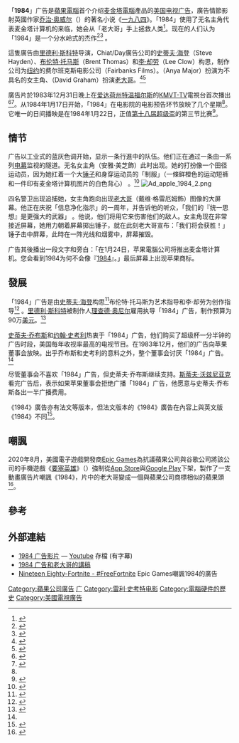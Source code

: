 {{noteTA
|1=zh-hans:乔布斯;zh-hk:喬布斯;zh-tw:賈伯斯;
|2=zh-hans:斯库利; zh-hant:史考力;
|3=zh-hans:史蒂夫; zh-hant:史提夫;
|4=zh-hans:计算机; zh-hant:電腦;
|5=zh-hans:里德利·斯科特;zh-hant:雷利·史考特;zh-hk:列尼·史葛;
|6=zh-cn:雷德利; zh-tw:雷利; zh-hk:列尼;
|7=zh-hans:斯科特; zh-tw:史考特; zh-hk:史葛;
|8=zh-cn:堡垒之夜;zh-tw:要塞英雄;
}}
{{Infobox Film
| name           = 「1984」
| image          = Ad apple 1984.jpg
| image_size     = 250pxB 
| director       = [[雷利·史考特|雷利·史考特]]
| producer       = 纽约费尔班克斯电影公司
| writer         = [[史蒂夫·海登|史蒂夫·海登]]、[[布伦特·托马斯|布伦特·托马斯]]和[[李·却劳|李·却劳]]
| narrator       = 
| starring       = {{link-en|安雅·美芝|Anya Major}}<br />{{link-en|戴维·格雷厄姆 (演员)|David Graham (actor)|戴维·格雷厄姆}}
| music          = 
| cinematography = 
| editing        = 
| distributor    = [[苹果電腦|苹果電腦]]
| released       = 1983年12月31日 和 1984年1月22日
| runtime        = 60秒
| country        = {{美國}}
| language       = [[英語|英語]]
| budget         = 900,000 美元
| gross          = 
| preceded_by    = 
| followed_by    = 
| website        = 
| amg_id         = 
| imdb_id        = 
}}
「'''1984'''」广告是[[蘋果電腦|蘋果電腦]]首个介绍[[麦金塔電腦|麦金塔電腦]]產品的[[美国|美国]][[电视广告|电视广告]]，廣告情節影射英國作家[[乔治·奥威尔|乔治·奥威尔]]（{{lang|en|George Orwell}}）的著名小说《[[一九八四|一九八四]]》。「1984」使用了无名主角代表麦金塔计算机的来临，她会从「老大哥」手上拯救人类<ref name=cellini>{{cite web
 |url         = http://findarticles.com/p/articles/mi_hb197/is_200401/ai_n5556112
 |title       = The Story Behind Apple's '1984' TV commercial: Big Brother at 20
 |accessdate  = 2008-05-09
 |author      = 
 |last        = Cellini
 |first       = Adelia
 |authorlink  = 
 |coauthors   = 
 |date        = 2004-01
 |work        = [[MacWorld|MacWorld]] 21.1, page 18
 |publisher   = 
 |archiveurl  = https://web.archive.org/web/20080626112220/http://findarticles.com/p/articles/mi_hb197/is_200401/ai_n5556112
 |archivedate = 2008-06-26
 |dead-url    = no
}}</ref>。现在的人们认为「1984」是一个分水岭式的杰作<ref>{{Cite web |url=http://www.usatoday.com/tech/columnist/kevinmaney/2004-01-28-maney_x.htm |title=Apple's '1984' Super Bowl commercial still stands as watershed event |accessdate=2009-08-14 |archive-date=2012-04-23 |archive-url=https://web.archive.org/web/20120423195612/http://www.usatoday.com/tech/columnist/kevinmaney/2004-01-28-maney_x.htm |dead-url=no }}</ref><ref name=masterpiece>{{cite web 
|url=http://edition.cnn.com/2006/SHOWBIZ/02/02/eye.ent.commercials/ 
|title=Why 2006 isn't like '1984' 
|accessdate=2008-05-10 
|author= 
|last=Leopold 
|first=Todd 
|authorlink= 
|coauthors= 
|date=2006-02-03
|work= 
|publisher=[[CNN|CNN]] 
|archive-date=2014-04-05 
|archive-url=https://web.archive.org/web/20140405133016/http://edition.cnn.com/2006/SHOWBIZ/02/02/eye.ent.commercials/ 
|dead-url=no 
}}</ref> 。

這隻廣告由[[里德利·斯科特|里德利·斯科特]]导演，Chiat/Day廣告公司的[[史蒂夫·海登|史蒂夫·海登]]（Steve Hayden）、[[布伦特·托马斯|布伦特·托马斯]]（Brent Thomas）和[[李·却劳|李·却劳]]（Lee Clow）构思，制作公司为[[纽约|纽约]]的费尔班克斯电影公司（Fairbanks Films）。{{link-en|安雅·美芝|Anya Major}}（Anya Major）扮演为不具名的女主角、{{link-en|戴维·格雷厄姆 (演员)|David Graham (actor)|戴维·格雷厄姆}}（David Graham）扮演[[老大哥_(一九八四)|老大哥]]。<ref>{{Cite web |url=http://www.imdb.com/name/nm0333986/otherworks |title=David Graham |accessdate=2009-08-14 |archive-date=2016-03-07 |archive-url=https://web.archive.org/web/20160307043947/http://www.imdb.com/name/nm0333986/otherworks |dead-url=no }}</ref><ref>{{Cite web |url=http://answers.google.com/answers/threadview?id=741952#a |title=Google Answers article #741952 |accessdate=2009-08-14 |archive-date=2009-01-30 |archive-url=https://web.archive.org/web/20090130191751/http://answers.google.com/answers/threadview?id=741952#a |dead-url=no }}</ref>

廣告片於1983年12月31日晚上在[[爱达荷州|爱达荷州]][[特温福尔斯|特温福尔斯]]的[[KMVT-TV|KMVT-TV]]電視台首次播出<ref name=legend>{{cite web
 |url          = http://www.curtsmedia.com/cine/1984.html
 |title        = 1984 Apple Commercial: The making of a legend
 |accessdate   = 2008-07-07
 |author       = 
 |last         = 
 |first        = 
 |authorlink   = 
 |coauthors    = 
 |date         = 
 |work         = 
 |publisher    = ''The Mac Bathroom Reader''
 |archive-url  = https://web.archive.org/web/20070329042247/http://www.curtsmedia.com/cine/1984.html
 |archive-date = 2007-03-29
 |dead-url     = yes
}}</ref><ref>{{cite book
| last = Pogue
| first = David
| coauthors = Joseph Schorr
| title = Macworld Macintosh SECRETS
| url = https://archive.org/details/mac_MacWorld_Macintosh_Secrets_1993
| publisher = IDG Books Worldwide, Inc.
| location = San Mateo
| date = 1993
| pages = [https://archive.org/details/mac_MacWorld_Macintosh_Secrets_1993/page/n281 251]
| isbn = 1-56884-025-X }}</ref>。从1984年1月17日开始，「1984」在电影院的电影预告环节放映了几个星期<ref name=legend/>。它唯一的日间播映是在1984年1月22日，正值[[第十八届超级碗|第十八届]][[超级盃|超级盃]]的第三节比赛<ref>{{Cite web |url=http://www.duke.edu/~tlove/mac.htm |title=Apple's 1984: The Introduction of the Macintosh in the Cultural History of Personal Computers |accessdate=2009-08-14 |archive-date=1999-10-05 |archive-url=https://web.archive.org/web/19991005015117/http://www.duke.edu/~tlove/mac.htm |dead-url=no }}</ref>。

== 情节 ==

广告以工业式的蓝灰色调开始，显示一条行進中的队伍。他们正在通过一条由一系列[[电幕|电幕]]监视的隧道。无名女主角（安雅·美芝飾）此时出现。她的打扮像一个田径运动员，因为她扛着一个大[[锤子|锤子]]和身穿运动员的「制服」（一條鲜橙色的运动短裤和一件印有麦金塔计算机图片的白色背心） 。<ref>{{Cite web |url=http://spot.colorado.edu/~moriarts/viscueing.html |title=AN INTERPRETIVE STUDY OF VISUAL CUES IN ADVERTISING |accessdate=2009-08-14 |archive-date=2017-01-04 |archive-url=https://web.archive.org/web/20170104165024/http://spot.colorado.edu/~moriarts/viscueing.html |dead-url=no }}</ref>
[[File:Ad_apple_1984_2.png|left]]

四名警卫出现追捕她，女主角跑向出现[[老大哥_(一九八四)|老大哥]]（戴维·格雷厄姆飾）图像的大屏幕。他正在庆祝「信息净化指示」的一周年，并告诉他的听众，「我们的『统一思想』是更强大的武器」 。他说，他们将用它来伤害他们的敌人。女主角现在非常接近屏幕，她用力朝着屏幕掷出锤子，就在此刻老大哥宣布：「我们将会获胜！」锤子击中屏幕，此時在一阵光线和烟雾中，屏幕摧毁。

广告其後播出一段文字和旁白：「在1月24日，苹果電腦公司将推出麦金塔计算机。您会看到1984为何不会像『[[一九八四|1984]]』。」最后屏幕上出现苹果商标。
{{clear}}

== 發展 ==

「1984」广告是由[[史蒂夫·海登|史蒂夫·海登]]构思<ref name=npr>{{cite web
|url=http://www.npr.org/templates/story/story.php?storyId=1627800
|title=A Look Back at Apple's Super Ad
|accessdate=2008-05-10
|author=
|last=Hansen
|first=Liane
|authorlink=
|coauthors=
|date=1 February 2004
|work=
|publisher=[[NPR|NPR]]
|archive-date=2011-02-03
|archive-url=https://web.archive.org/web/20110203045402/http://www.npr.org/templates/story/story.php?storyId=1627800
|dead-url=no
}}</ref>布伦特‧托马斯为艺术指导和李‧却劳为创作指导<ref name=clow>{{cite web
|url=http://www.ciadvertising.org/SA/fall_02/adv382j/qwkag/assign2/master.htm
|title=Lee Clow: His Masterpiece
|accessdate=2008-05-10
|author=
|last=
|first=
|authorlink=
|coauthors=
|date=
|work=
|publisher=
|archive-date=2017-09-11
|archive-url=https://web.archive.org/web/20170911162049/http://www.ciadvertising.org/SA/fall_02/adv382j/qwkag/assign2/master.htm
|dead-url=no
}}</ref> 。[[里德利·斯科特|里德利·斯科特]]被制作人[[理查德·奥尼尔|理查德·奥尼尔]]雇用执导「1984」广告，制作预算为90万[[美元|美元]]。<ref name=friedman>{{cite web|url=http://www.tedfriedman.com/electricdreams/2005/02/apples_1984.php|title=Electric Dreams: Computers in American Culture, Chapter 5:1984|accessdate=2008-05-10|author=|last=Friedman|first=Ted|authorlink=|coauthors=|date=2005|work=|publisher=[[New_York_University|New York University]] Press|deadurl=yes|archiveurl=https://web.archive.org/web/20080905231935/http://www.tedfriedman.com/electricdreams/2005/02/apples_1984.php|archivedate=2008-09-05}}</ref> 

[[史蒂夫·乔布斯|史蒂夫·乔布斯]]和[[约翰·史考利|约翰·史考利]]热衷于「1984」广告，他们购买了超级杯一分半钟的广告时段，美国每年收视率最高的电视节目。在1983年12月，他们的广告向苹果董事会放映。出乎乔布斯和史考利的意料之外，整个董事会讨厌「1984」广告。<ref name=friedman/>

尽管董事会不喜欢「1984」广告，但史蒂夫·乔布斯继续支持。[[斯蒂夫·沃兹尼亚克|斯蒂夫·沃兹尼亚克]]看完广告后，表示如果苹果董事会拒绝广播「1984」广告，他愿意与史蒂夫·乔布斯各出一半广播费用。

《1984》廣告亦有法文等版本，但法文版本的《1984》廣告在內容上與英文版《1984》不同<ref>{{cite web|url=http://ina.fr/video/PUB3372546071/apple-macintosh-ordinateur-video.html|title=Apple : Macintosh : ordinateur - Publicité Ina.fr<!-- 机器人生成的标题 -->|accessdate=2018-06-19|archive-date=2014-02-27|archive-url=https://web.archive.org/web/20140227091934/http://www.ina.fr/video/PUB3372546071/apple-macintosh-ordinateur-video.html|dead-url=no}}</ref>。

==嘲諷==
2020年8月，美國電子遊戲開發商[[Epic_Games|Epic Games]]為抗議蘋果公司與谷歌公司將該公司的手機遊戲《[[要塞英雄|要塞英雄]]》（{{lang|en|''Fortnite''}}）強制從[[App_Store_(iOS)|App Store]]與[[Google_Play|Google Play]]下架，製作了一支動畫廣告片嘲諷《1984》，片中的老大哥變成一個與蘋果公司商標相似的蘋果頭<ref>{{cite news |url=https://game.udn.com/game/story/10453/4781507 |title=《要塞英雄》不符Apple、Google平台規定遭下架　Epic Games不滿相繼提告 |publisher=聯合新聞網 |date=2020-08-14 |accessdate=2020-08-15 |archive-date=2020-10-28 |archive-url=https://web.archive.org/web/20201028142240/https://game.udn.com/game/story/10453/4781507 |dead-url=no }}</ref>。

== 參考 ==
{{reflist|2}}

== 外部連結 ==
* [https://www.youtube.com/watch?v=VtvjbmoDx-I 1984 广告影片] {{Wayback|url=https://www.youtube.com/watch?v=VtvjbmoDx-I |date=20201101193638 }} — [[Youtube|Youtube]] 存檔 (有字幕)
* [https://web.archive.org/web/20090721021856/http://www.uriahcarpenter.info/1984.html 1984 广告和老大哥的講稿]
* [https://www.youtube.com/watch?v=euiSHuaw6Q4 Nineteen Eighty-Fortnite - #FreeFortnite] {{Wayback|url=https://www.youtube.com/watch?v=euiSHuaw6Q4 |date=20210106183154 }} Epic Games嘲諷1984的廣告

{{史蒂夫·賈伯斯}}
{{Apple}}
{{雷利·史考特作品}}
{{一九八四}}

[[Category:蘋果公司廣告|Category:蘋果公司廣告]]
[[Category:一九八四|广]]
[[Category:雷利·史考特电影|Category:雷利·史考特电影]]
[[Category:電腦硬件的歷史|Category:電腦硬件的歷史]]
[[Category:美國電視廣告|Category:美國電視廣告]]